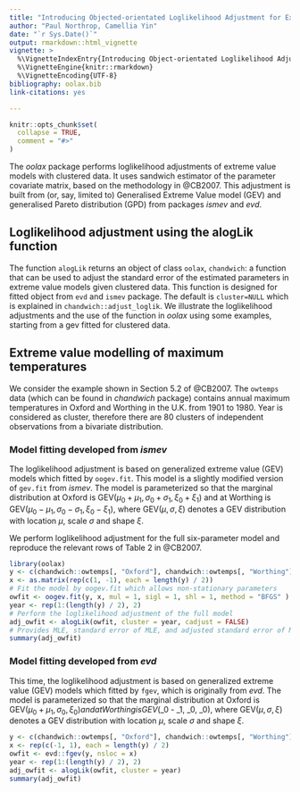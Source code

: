 ```yaml
---
title: "Introducing Objected-orientated Loglikelihood Adjustment for Extreme Value Models"
author: "Paul Northrop, Camellia Yin"
date: "`r Sys.Date()`"
output: rmarkdown::html_vignette
vignette: >
  %\VignetteIndexEntry{Introducing Object-orientated Loglikelihood Adjustment for Extreme Value Models}
  %\VignetteEngine{knitr::rmarkdown}
  %\VignetteEncoding{UTF-8}
bibliography: oolax.bib
link-citations: yes

---
```


```r
knitr::opts_chunk$set(
  collapse = TRUE,
  comment = "#>"
)
```

The *oolax* package performs loglikelihood adjustments of extreme value models with clustered data. It uses sandwich estimator of the parameter covariate matrix, based on the methodology in @CB2007. This adjustment is built from (or, say, limited to) Generalised Extreme Value model (GEV) and generalised Pareto distribution (GPD) from packages *ismev* and *evd*.
 

## Loglikelihood adjustment using the alogLik function

The function `alogLik` returns an object of class `oolax`, `chandwich`: a function that can be used to adjust the standard error of the estimated parameters in extreme value models given clustered data. This function is designed for fitted object from `evd` and `ismev` package. The default is `cluster=NULL` which is explained in `chandwich::adjust_loglik`.
We illustrate the loglikelihood adjustments and the use of the function in *oolax* using some examples, starting from a gev fitted for clustered data.


## Extreme value modelling of maximum temperatures


We consider the example shown in Section 5.2 of @CB2007. The `owtemps` data (which can be found in *chandwich* package) contains annual maximum temperatures in Oxford and Worthing in the U.K. from 1901 to 1980. Year is considered as cluster, therefore there are 80 clusters of independent observations from a bivariate distribution. 


### Model fitting developed from *ismev*

The loglikelihood adjustment is based on generalized extreme value (GEV) models which fitted by `oogev.fit`. This model is a slightly modified version of `gev.fit` from *ismev*. The model is parameterized so that the marginal distribution at Oxford is GEV($\mu_0 + \mu_1, \sigma_0 + \sigma_1, \xi_0 + \xi_1$) and at Worthing is GEV($\mu_0 - \mu_1, \sigma_0 - \sigma_1, \xi_0 - \xi_1$), where GEV($\mu, \sigma, \xi$) denotes a GEV distribution with location $\mu$, scale $\sigma$ and shape $\xi$.

We perform loglikelihood adjustment for the full six-parameter model and reproduce the relevant rows of Table 2 in @CB2007.

```r
library(oolax)
y <- c(chandwich::owtemps[, "Oxford"], chandwich::owtemps[, "Worthing"])
x <- as.matrix(rep(c(1, -1), each = length(y) / 2))
# Fit the model by oogev.fit which allows non-stationary parameters
owfit <- oogev.fit(y, x, mul = 1, sigl = 1, shl = 1, method = "BFGS" )
year <- rep(1:(length(y) / 2), 2)
# Perform the loglikelihood adjustment of the full model
adj_owfit <- alogLik(owfit, cluster = year, cadjust = FALSE)
# Provides MLE, standard error of MLE, and adjusted standard error of MLE.
summary(adj_owfit)
```


### Model fitting developed from *evd*

This time, the loglikelihood adjustment is based on generalized extreme value (GEV) models which fitted by `fgev`, which is originally from *evd*. The model is parameterized so that the marginal distribution at Oxford is GEV($\mu_0 + \mu_1, \sigma_0, \xi_0) and at Worthing is GEV($\mu_0 - \mu_1, \sigma_0, \xi_0), where GEV($\mu, \sigma, \xi$) denotes a GEV distribution with location $\mu$, scale $\sigma$ and shape $\xi$.


```r
y <- c(chandwich::owtemps[, "Oxford"], chandwich::owtemps[, "Worthing"])
x <- rep(c(-1, 1), each = length(y) / 2)
owfit <- evd::fgev(y, nsloc = x)
year <- rep(1:(length(y) / 2), 2)
adj_owfit <- alogLik(owfit, cluster = year)
summary(adj_owfit)
```





